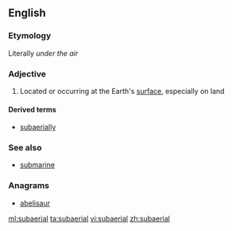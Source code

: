 ==English==

===Etymology===
Literally ''under the air''

===Adjective===
{{wikipedia}}
{{en-adj|-}}

# {{geology}} Located or occurring at the Earth's [[surface]], especially on land

====Derived terms====
* [[subaerially]]

===See also===
* [[submarine]]

===Anagrams===
* [[abelisaur#English|abelisaur]]

[[ml:subaerial]]
[[ta:subaerial]]
[[vi:subaerial]]
[[zh:subaerial]]